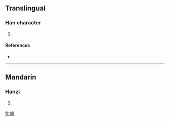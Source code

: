 ==Translingual==

===Han character===
{{Han char|rn=64|rad=手|as=09|sn=12|four=5302<sub>7</sub>|canj=手竹尸月 (QHSB), 手戈尸月 (QISB), X手竹尸月 (XQHSB), X手戈尸月 (XQISB)}}

# {{defn|Han|sort=手09}}

====References====
* {{Han ref|kx=0442.070|dkj=12354|dj=0793.090|hdz=31925.050|uh=63D9|ud=25561|bh=D971|bd=55665}}

----

==Mandarin==

===Hanzi===
{{cmn-hanzi|pin=[[biàn]] ([[bian4]])|wg=pien<sup>4</sup>}}

# {{defn|Mandarin|sort=手09}}

[[fr:揙]]